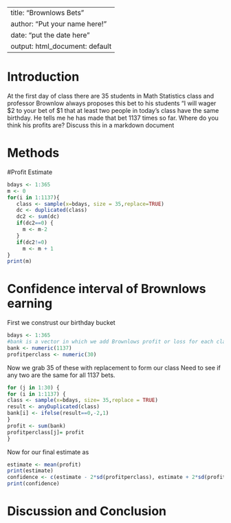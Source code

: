 ---
title: "Brownlows Bets"
author: "Put your name here!"
date: "put the date here"
output: html_document: default
 ---

<!-- We recommend you use git branches -- create a separate branch for each major section i.e. Introduction, Methods, Results, Inferential Results, and Discussion and Conclusions - leave the YAML block untouched until the final merge where you put in your own name !-->

# Introduction

<!--In this section you explain what you are trying to show.  Where did the data come from?  What is the research or other question you are trying to answer?!-->

 At the first day of class there are 35 students in Math Statistics class and professor Brownlow always proposes this bet to his students "I will wager $2 to your bet of $1 that at least two people in today's class have  the same birthday.  He tells me he has made that bet 1137 times so far. Where do you think his profits are? Discuss this in a markdown document

# Methods

<!--Decide on your methods:  In this section explain the approach you will take to attack the issue --- how will you decide on a likely estimate of professor Brownlow's earnings or losses after 1137 bets. Also explain how you construct a 95% confidence interval about your estimate of his winnings !-->


#Profit Estimate

<!--Explain and display the results of your method of coming up with the estimate of professor Brownlows betting!-->
```{r}
bdays <- 1:365
m <- 0
for(i in 1:1137){
   class <- sample(x=bdays, size = 35,replace=TRUE)
   dc <- duplicated(class)
   dc2 <- sum(dc)
   if(dc2==0) {
     m <- m-2
   }
   if(dc2!=0)
     m <- m + 1 
}
print(m)
```


# Confidence interval of Brownlows earning

<!--Explain and display your method of coming up with a 95% confidence interval of  professor Brownlows-->

First we construst our birthday bucket 

```{r}
bdays <- 1:365
#bank is a vector in which we add Brownlows profit or loss for each class 
bank <- numeric(1137) 
profitperclass <- numeric(30)
```

Now we grab 35 of these with replacement to form our class
Need to see if any two are the same for all 1137 bets.

```{r}
for (j in 1:30) {
for (i in 1:1137) {
class <- sample(x=bdays, size= 35,replace = TRUE)
result <- anyDuplicated(class)
bank[i] <- ifelse(result==0,-2,1)
}
profit <- sum(bank)
profitperclass[j]= profit
}
```

Now for our final estimate as 

```{r}
estimate <- mean(profit)
print(estimate)
confidence <- c(estimate - 2*sd(profitperclass), estimate + 2*sd(profitperclass))
print(confidence)
```


# Discussion and Conclusion

<!--Discussion and conclusion here.  If professor Brownlow is consistantly making or losing money how could he change his payout so that his profits center on zero?  Also discuss what size his class should be in order to have his current scheme balance at zero profit.!-->

